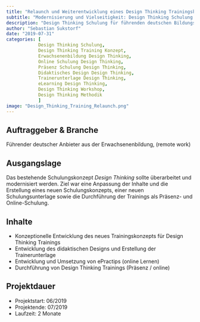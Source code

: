 ```yaml
---
title: "Relaunch und Weiterentwicklung eines Design Thinking Trainingskonzepts"
subtitle: "Modernisierung und Vielseitigkeit: Design Thinking Schulung für führenden deutschen Bildungsanbieter"
description: "Design Thinking Schulung für führenden deutschen Bildungsanbieter überarbeitet und modernisiert. Konzeptentwicklung, Trainerunterlagen, Präsenz- und Online-Training"
author: "Sebastian Sukstorf"
date: "2019-07-31"
categories: [
            Design Thinking Schulung,
            Design Thinking Training Konzept,
            Erwachsenenbildung Design Thinking,
            Online Schulung Design Thinking,
            Präsenz Schulung Design Thinking,
            Didaktisches Design Design Thinking,
            Trainerunterlage Design Thinking,
            eLearning Design Thinking,
            Design Thinking Workshop,
            Design Thinking Methodik
            ]
image: "Design_Thinking_Training_Relaunch.png"
---
```


## Auftraggeber & Branche

Führender deutscher Anbieter aus der Erwachsenenbildung, (remote work)

## Ausgangslage

Das bestehende Schulungskonzept _Design Thinking_ sollte überarbeitet und modernisiert werden. Ziel war eine Anpassung der Inhalte und die Erstellung eines neuen Schulungskonzepts, einer neuen Schulungsunterlage sowie die Durchführung der Trainings als Präsenz- und Online-Schulung. 

## Inhalte

- Konzeptionelle Entwicklung des neues Trainingskonzepts für Design Thinking Trainings
- Entwicklung des didaktischen Designs und Erstellung der Trainerunterlage
- Entwicklung und Umsetzung von ePractips (online Lernen)
- Durchführung von Design Thinking Trainings (Präsenz / online)

## Projektdauer

- Projektstart: 06/2019
- Projektende: 07/2019
- Laufzeit: 2 Monate
